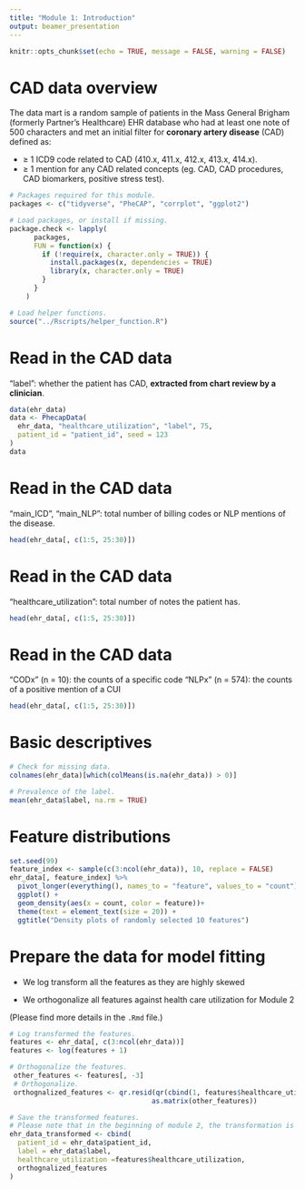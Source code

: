 ```yaml
---
title: "Module 1: Introduction"
output: beamer_presentation
---
```


```r
knitr::opts_chunk$set(echo = TRUE, message = FALSE, warning = FALSE)
```

# CAD data overview

The data mart is a random sample of patients in the Mass General Brigham (formerly Partner's Healthcare) EHR database who had at least one note of 500 characters and met an initial filter for **coronary artery disease** (CAD) defined as: 
    
- $\geq$ 1 ICD9 code related to CAD (410.x, 411.x, 412.x, 413.x, 414.x). 
- $\ge$ 1 mention for any CAD related concepts (eg. CAD, CAD procedures, CAD biomarkers, positive stress test).

```r
# Packages required for this module.
packages <- c("tidyverse", "PheCAP", "corrplot", "ggplot2")

# Load packages, or install if missing.
package.check <- lapply(
	  packages,
	  FUN = function(x) {
	    if (!require(x, character.only = TRUE)) {
	      install.packages(x, dependencies = TRUE)
	      library(x, character.only = TRUE)
	    }
	  }
	)
```

```r
# Load helper functions.
source("../Rscripts/helper_function.R")
```

# Read in the CAD data

"label": whether the patient has CAD, **extracted from chart review by a clinician**.

\tiny
```r
data(ehr_data)
data <- PhecapData(
  ehr_data, "healthcare_utilization", "label", 75, 
  patient_id = "patient_id", seed = 123
)
data
```

# Read in the CAD data

"main_ICD", "main_NLP": total number of billing codes or NLP mentions of the disease.

\tiny
```r
head(ehr_data[, c(1:5, 25:30)])
```

# Read in the CAD data

"healthcare_utilization": total number of notes the patient has.

\tiny
```r
head(ehr_data[, c(1:5, 25:30)])
```

# Read in the CAD data

“CODx” (n = 10): the counts of a specific code
“NLPx” (n = 574): the counts of a positive mention of a CUI

\tiny
```r
head(ehr_data[, c(1:5, 25:30)])
```

# Basic descriptives

```r
# Check for missing data.
colnames(ehr_data)[which(colMeans(is.na(ehr_data)) > 0)]
```

\pause

```r
# Prevalence of the label.
mean(ehr_data$label, na.rm = TRUE)
```

# Feature distributions

```r
set.seed(99)
feature_index <- sample(c(3:ncol(ehr_data)), 10, replace = FALSE)
ehr_data[, feature_index] %>%
  pivot_longer(everything(), names_to = "feature", values_to = "count") %>%
  ggplot() +
  geom_density(aes(x = count, color = feature))+
  theme(text = element_text(size = 20)) +
  ggtitle("Density plots of randomly selected 10 features")
```

# Prepare the data for model fitting

- We log transform all the features as they are highly skewed

- We orthogonalize all features against health care utilization for Module 2

(Please find more details in the `.Rmd` file.)

```r
# Log transformed the features. 
features <- ehr_data[, c(3:ncol(ehr_data))]
features <- log(features + 1)

# Orthogonalize the features. 
 other_features <- features[, -3]
 # Orthogonalize. 
 orthognalized_features <- qr.resid(qr(cbind(1, features$healthcare_utilization)), 
                                   as.matrix(other_features))

# Save the transformed features. 
# Please note that in the beginning of module 2, the transformation is also performed.
ehr_data_transformed <- cbind(
  patient_id = ehr_data$patient_id,
  label = ehr_data$label, 
  healthcare_utilization =features$healthcare_utilization, 
  orthognalized_features
) 
```

